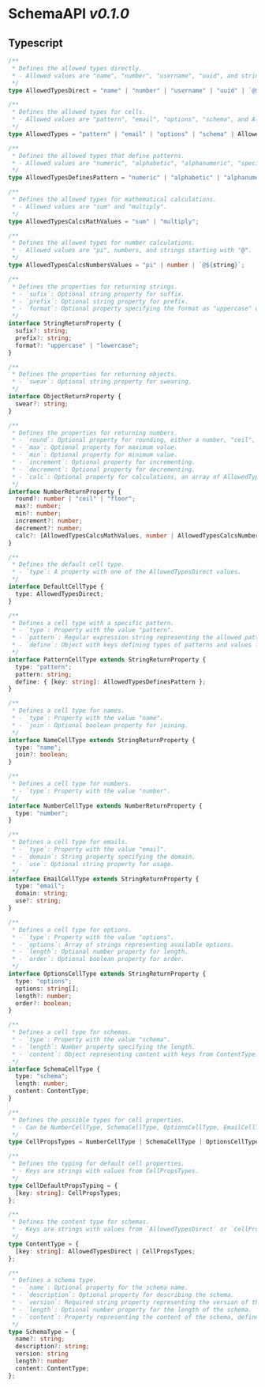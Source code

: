 # SchemaAPI _v0.1.0_


## Typescript

```typescript copy filename=schema-api.ts
/**
 * Defines the allowed types directly.
 * - Allowed values are "name", "number", "username", "uuid", and strings starting with "@".
 */
type AllowedTypesDirect = "name" | "number" | "username" | "uuid" | `@${string}`;

/**
 * Defines the allowed types for cells.
 * - Allowed values are "pattern", "email", "options", "schema", and AllowedTypesDirect.
 */
type AllowedTypes = "pattern" | "email" | "options" | "schema" | AllowedTypesDirect;

/**
 * Defines the allowed types that define patterns.
 * - Allowed values are "numeric", "alphabetic", "alphanumeric", "special", and strings starting with "@".
 */
type AllowedTypesDefinesPattern = "numeric" | "alphabetic" | "alphanumeric" | "special" | `@${string}`;

/**
 * Defines the allowed types for mathematical calculations.
 * - Allowed values are "sum" and "multiply".
 */
type AllowedTypesCalcsMathValues = "sum" | "multiply";

/**
 * Defines the allowed types for number calculations.
 * - Allowed values are "pi", numbers, and strings starting with "@".
 */
type AllowedTypesCalcsNumbersValues = "pi" | number | `@${string}`;

/**
 * Defines the properties for returning strings.
 * - `sufix`: Optional string property for suffix.
 * - `prefix`: Optional string property for prefix.
 * - `format`: Optional property specifying the format as "uppercase" or "lowercase".
 */
interface StringReturnProperty {
  sufix?: string;
  prefix?: string;
  format?: "uppercase" | "lowercase";
}

/**
 * Defines the properties for returning objects.
 * - `swear`: Optional string property for swearing.
 */
interface ObjectReturnProperty {
  swear?: string;
}

/**
 * Defines the properties for returning numbers.
 * - `round`: Optional property for rounding, either a number, "ceil", or "floor".
 * - `max`: Optional property for maximum value.
 * - `min`: Optional property for minimum value.
 * - `increment`: Optional property for incrementing.
 * - `decrement`: Optional property for decrementing.
 * - `calc`: Optional property for calculations, an array of AllowedTypesCalcsMathValues or AllowedTypesCalcsNumbersValues.
 */
interface NumberReturnProperty {
  round?: number | "ceil" | "floor";
  max?: number;
  min?: number;
  increment?: number;
  decrement?: number;
  calc?: [AllowedTypesCalcsMathValues, number | AllowedTypesCalcsNumbersValues[]][];
}

/**
 * Defines the default cell type.
 * - `type`: A property with one of the AllowedTypesDirect values.
 */
interface DefaultCellType {
  type: AllowedTypesDirect;
}

/**
 * Defines a cell type with a specific pattern.
 * - `type`: Property with the value "pattern".
 * - `pattern`: Regular expression string representing the allowed pattern for the cell value.
 * - `define`: Object with keys defining types of patterns and values from AllowedTypesDefinesPattern.
 */
interface PatternCellType extends StringReturnProperty {
  type: "pattern";
  pattern: string;
  define: { [key: string]: AllowedTypesDefinesPattern };
}

/**
 * Defines a cell type for names.
 * - `type`: Property with the value "name".
 * - `join`: Optional boolean property for joining.
 */
interface NameCellType extends StringReturnProperty {
  type: "name";
  join?: boolean;
}

/**
 * Defines a cell type for numbers.
 * - `type`: Property with the value "number".
 */
interface NumberCellType extends NumberReturnProperty {
  type: "number";
}

/**
 * Defines a cell type for emails.
 * - `type`: Property with the value "email".
 * - `domain`: String property specifying the domain.
 * - `use`: Optional string property for usage.
 */
interface EmailCellType extends StringReturnProperty {
  type: "email";
  domain: string;
  use?: string;
}

/**
 * Defines a cell type for options.
 * - `type`: Property with the value "options".
 * - `options`: Array of strings representing available options.
 * - `length`: Optional number property for length.
 * - `order`: Optional boolean property for order.
 */
interface OptionsCellType extends StringReturnProperty {
  type: "options";
  options: string[];
  length?: number;
  order?: boolean;
}

/**
 * Defines a cell type for schemas.
 * - `type`: Property with the value "schema".
 * - `length`: Number property specifying the length.
 * - `content`: Object representing content with keys from ContentType.
 */
interface SchemaCellType {
  type: "schema";
  length: number;
  content: ContentType;
}

/**
 * Defines the possible types for cell properties.
 * - Can be NumberCellType, SchemaCellType, OptionsCellType, EmailCellType, PatternCellType, NameCellType, or DefaultCellType.
 */
type CellPropsTypes = NumberCellType | SchemaCellType | OptionsCellType | EmailCellType | PatternCellType | NameCellType | DefaultCellType;

/**
 * Defines the typing for default cell properties.
 * - Keys are strings with values from CellPropsTypes.
 */
type CellDefaultPropsTyping = {
  [key: string]: CellPropsTypes;
};

/**
 * Defines the content type for schemas.
 * - Keys are strings with values from `AllowedTypesDirect` or `CellPropsTypes`.
 */
type ContentType = {
  [key: string]: AllowedTypesDirect | CellPropsTypes;
};

/**
 * Defines a schema type.
 * - `name`: Optional property for the schema name.
 * - `description`: Optional property for describing the schema.
 * - `version`: Required string property representing the version of the SchemaAPI.
 * - `length`: Optional number property for the length of the schema.
 * - `content`: Property representing the content of the schema, defined by ContentType.
 */
type SchemaType = {
  name?: string;
  description?: string;
  version: string
  length?: number
  content: ContentType;
};
```